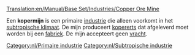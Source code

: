 [[Translation:en/Manual/Base Set/Industries/Copper Ore Mine]]

{{nl/Industrieën|image=en/Copperoremine.png|name=Kopermijn
|climates=[[nl/Manual/Klimaat|Subtropisch]]
|accepts=Niets
|produces=[[nl/Manual/Base Set/Cargos/Kopererts|Kopererts]]
}}
Een '''kopermijn''' is een primaire [[nl/Manual/Industrie|industrie]] die alleen voorkomt in het [[nl/Manual/Klimaat|subtropische klimaat]]. De mijn produceert [[nl/kopererts|kopererts]] dat afgeleverd moet worden bij een [[nl/Manual/Base Set/Industries/Fabriek|fabriek]]. De mijn accepteert geen [[nl/Manual/Vracht|vracht]].

{{nl/Navbox Industrieën}}
[[Category:nl/Primaire industrie]]
[[Category:nl/Subtropische industrie]]